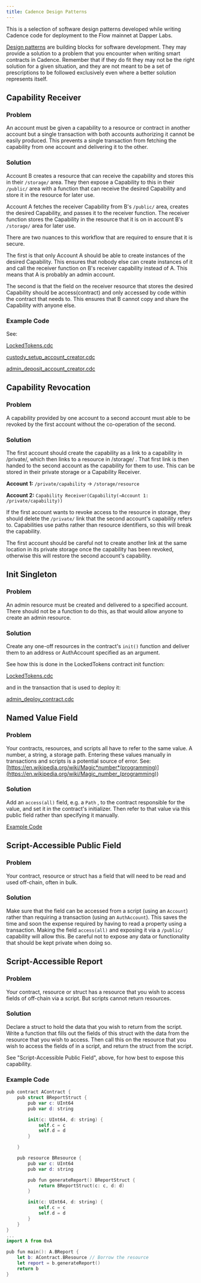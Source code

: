 ```yaml
---
title: Cadence Design Patterns
---
```


This is a selection of software design patterns developed while writing Cadence code for deployment to the Flow mainnet at Dapper Labs.

[Design patterns](https://en.wikipedia.org/wiki/Software_design_pattern) are building blocks for software development. They may provide a solution to a problem that you encounter when writing smart contracts in Cadence. Remember that if they do fit they may not be the right solution for a given situation, and they are not meant to be a set of prescriptions to be followed exclusively even where a better solution represents itself.

## Capability Receiver

### Problem

An account must be given a capability to a resource or contract in another account but a single transaction with both accounts authorizing it cannot be easily produced. This prevents a single transaction from fetching the capability from one account and delivering it to the other.

### Solution

Account B creates a resource that can receive the capability and stores this in their `/storage/` area. They then expose a Capability to this in their `/public/` area with a function that can receive the desired Capability and store it in the resource for later use.

Account A fetches the receiver Capability from B's `/public/` area, creates the desired Capability, and passes it to the receiver function. The receiver function stores the Capability in the resource that it is on in account B's `/storage/` area for later use.

There are two nuances to this workflow that are required to ensure that it is secure.

The first is that only Account A should be able to create instances of the desired Capability. This ensures that nobody else can create instances of it and call the receiver function on B's receiver capability instead of A. This means that A is probably an admin account.

The second is that the field on the receiver resource that stores the desired Capability should be access(contract) and only accessed by code within the contract that needs to. This ensures that B cannot copy and share the Capability with anyone else.

### Example Code

See:

[LockedTokens.cdc](https://github.com/onflow/flow-core-contracts/blob/bfb115869bd9f815cde1fe64ab6d91ca95c0938e/contracts/LockedTokens.cdc#L527)

[custody_setup_account_creator.cdc](https://github.com/onflow/flow-core-contracts/blob/79941fe65b634800065a440ae5243744b2ca8a2f/transactions/lockedTokens/admin/custody_setup_account_creator.cdc)

[admin_deposit_account_creator.cdc](https://github.com/onflow/flow-core-contracts/blob/79941fe65b634800065a440ae5243744b2ca8a2f/transactions/lockedTokens/admin/admin_deposit_account_creator.cdc)

## Capability Revocation

### Problem

A capability provided by one account to a second account must able to be revoked by the first account without the co-operation of the second.

### Solution

The first account should create the capability as a link to a capability in /private/, which then links to a resource in /storage/ . That first link is then handed to the second account as the capability for them to use. This can be stored in their private storage or a Capability Receiver.

**Account 1:** `/private/capability` → `/storage/resource`

**Account 2:** `Capability Receiver(Capability(→Account 1: /private/capability))`

If the first account wants to revoke access to the resource in storage, they should delete the `/private/` link that the second account's capability refers to. Capabilities use paths rather than resource identifiers, so this will break the capability.

The first account should be careful not to create another link at the same location in its private storage once the capability has been revoked, otherwise this will restore the second account's capability.

## Init Singleton

### Problem

An admin resource must be created and delivered to a specified account. There should not be a function to do this, as that would allow anyone to create an admin resource.

### Solution

Create any one-off resources in the contract's `init()` function and deliver them to an address or AuthAccount specified as an argument.

See how this is done in the LockedTokens contract init function:

[LockedTokens.cdc](https://github.com/onflow/flow-core-contracts/blob/master/contracts/LockedTokens.cdc#L583)

and in the transaction that is used to deploy it:

[admin_deploy_contract.cdc](https://github.com/onflow/flow-core-contracts/blob/master/transactions/lockedTokens/admin/admin_deploy_contract.cdc)

## Named Value Field

### Problem

Your contracts, resources, and scripts all have to refer to the same value. A number, a string, a storage path. Entering these values manually in transactions and scripts is a potential source of error. See: [https://en.wikipedia.org/wiki/Magic*number*(programming)](<https://en.wikipedia.org/wiki/Magic_number_(programming)>)

### Solution

Add an `access(all)` field, e.g. a `Path` , to the contract responsible for the value, and set it in the contract's initializer. Then refer to that value via this public field rather than specifying it manually.

[Example Code](https://github.com/onflow/flow-core-contracts/blob/master/contracts/LockedTokens.cdc#L583)

## Script-Accessible Public Field

### Problem

Your contract, resource or struct has a field that will need to be read and used off-chain, often in bulk.

### Solution

Make sure that the field can be accessed from a script (using an `Account`) rather than requiring a transaction (using an `AuthAccount`). This saves the time and soon the expense required by having to read a property using a transaction. Making the field `access(all)` and exposing it via a `/public/` capability will allow this. Be careful not to expose any data or functionality that should be kept private when doing so.

## Script-Accessible Report

### Problem

Your contract, resource or struct has a resource that you wish to access fields of off-chain via a script. But scripts cannot return resources.

### Solution

Declare a struct to hold the data that you wish to return from the script. Write a function that fills out the fields of this struct with the data from the resource that you wish to access. Then call this on the resource that you wish to access the fields of in a script, and return the struct from the script.

See "Script-Accessible Public Field", above, for how best to expose this capability.

### Example Code

```swift
pub contract AContract {
    pub struct BReportStruct {
        pub var c: UInt64
        pub var d: string

        init(c: UInt64, d: string) {
            self.c = c
            self.d = d
        }

    }

    pub resource BResource {
        pub var c: UInt64
        pub var d: string

        pub fun generateReport() BReportStruct {
            return BReportStruct(c: c, d: d)
        }

        init(c: UInt64, d: string) {
            self.c = c
            self.d = d
        }
    }
}
...
import A from 0xA

pub fun main(): A.BReport {
    let b: AContract.BResource // Borrow the resource
    let report = b.generateReport()
    return b
}
```
